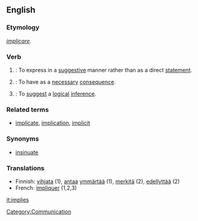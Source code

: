 ==English==

===Etymology===
{{L.}} ''[[implicare]]''.

===Verb===
{{en-infl-reg-consonant-y|impl|y|}}

# {{transitive}}: To express in a [[suggestive]] manner rather than as a direct [[statement]].
# {{transitive}}: To have as a [[necessary]] [[consequence]].
# {{transitive}}: To [[suggest]] a [[logical]] [[inference]].

===Related terms===
*[[implicate]], [[implication]], [[implicit]]

===Synonyms===
*[[insinuate]]

===Translations===
*Finnish: [[vihjata]] (1), [[antaa]] [[ymmärtää]] (1), [[merkitä]] (2), [[edellyttää]] (2)
*French: [[impliquer]] (1,2,3)

[[Category:Communication]]

[[it:implies]]